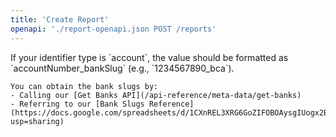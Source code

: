 ```yaml
---
title: 'Create Report'
openapi: './report-openapi.json POST /reports'
---
```



<Note>
    If your identifier type is `account`, the value should be formatted as `accountNumber_bankSlug` (e.g., `1234567890_bca`).

    You can obtain the bank slugs by:
    - Calling our [Get Banks API](/api-reference/meta-data/get-banks)
    - Referring to our [Bank Slugs Reference](https://docs.google.com/spreadsheets/d/1CXnREL3XRG6GoZIFOBOAysgIUogx2BQfSPVeCtWN9zk/edit?usp=sharing)
</Note>